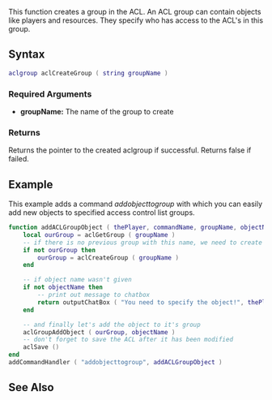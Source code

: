  
{{Server function}}
This function creates a group in the ACL. An ACL group can contain objects like players and resources. They specify who has access to the ACL's in this group.

==Syntax== 
<syntaxhighlight lang="lua">
aclgroup aclCreateGroup ( string groupName )
</syntaxhighlight> 
{{OOP||[[/aclgroup.md|ACLGroup]]||}}
===Required Arguments=== 
*'''groupName:''' The name of the group to create

===Returns===
Returns the pointer to the created aclgroup if successful. Returns false if failed.

==Example== 
This example adds a command ''addobjecttogroup'' with which you can easily add new objects to specified access control list groups.
<syntaxhighlight lang="lua">
function addACLGroupObject ( thePlayer, commandName, groupName, objectName )
    local ourGroup = aclGetGroup ( groupName )
    -- if there is no previous group with this name, we need to create one
    if not ourGroup then
        ourGroup = aclCreateGroup ( groupName )
    end

    -- if object name wasn't given
    if not objectName then
        -- print out message to chatbox
        return outputChatBox ( "You need to specify the object!", thePlayer )
    end

    -- and finally let's add the object to it's group
    aclGroupAddObject ( ourGroup, objectName )
    -- don't forget to save the ACL after it has been modified
    aclSave ()
end
addCommandHandler ( "addobjecttogroup", addACLGroupObject )
</syntaxhighlight>

==See Also==
{{ACL_functions}}